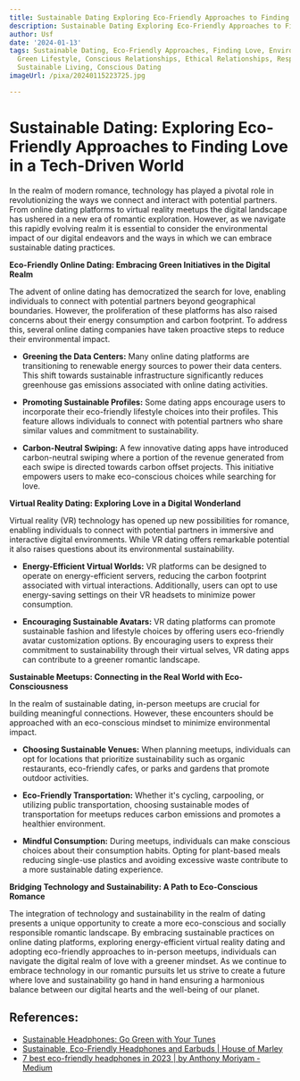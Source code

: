 ```yaml
---
title: Sustainable Dating Exploring Eco-Friendly Approaches to Finding Love
description: Sustainable Dating Exploring Eco-Friendly Approaches to Finding Love
author: Usf
date: '2024-01-13'
tags: Sustainable Dating, Eco-Friendly Approaches, Finding Love, Environmental Awareness,
  Green Lifestyle, Conscious Relationships, Ethical Relationships, Responsible Dating,
  Sustainable Living, Conscious Dating
imageUrl: /pixa/20240115223725.jpg

---
```

# Sustainable Dating:  Exploring Eco-Friendly Approaches to Finding Love  in a Tech-Driven World

In the realm of modern romance, technology has played a  pivotal role in revolutionizing the ways  we connect and interact with potential partners. From  online dating platforms to virtual reality meetups the digital landscape has ushered  in a  new era of romantic exploration.  However, as we  navigate this  rapidly evolving realm it is essential to consider the  environmental impact of our digital endeavors and the ways  in which we can embrace sustainable  dating  practices.

**Eco-Friendly Online Dating: Embracing Green Initiatives in the Digital Realm**

The advent  of online dating has democratized the search for love, enabling  individuals to  connect  with potential partners beyond geographical boundaries.  However, the proliferation of these platforms has also raised concerns about their energy consumption and carbon footprint.  To address this, several online dating companies have taken proactive steps to reduce their environmental impact.

* **Greening the Data  Centers:** Many online dating platforms are transitioning to renewable energy sources to power their data centers. This shift towards sustainable infrastructure significantly reduces greenhouse gas emissions associated with online dating activities.

* **Promoting Sustainable Profiles:** Some dating apps encourage  users to incorporate their eco-friendly lifestyle choices into their profiles. This feature allows individuals to connect with potential partners who share similar values and commitment to sustainability.

* **Carbon-Neutral Swiping:** A few innovative dating  apps have introduced carbon-neutral  swiping where a portion of the revenue generated  from each swipe is directed towards carbon offset projects. This initiative empowers users to make eco-conscious choices while searching for  love.

**Virtual Reality Dating: Exploring Love in  a Digital Wonderland**

Virtual reality  (VR) technology has opened up new possibilities for romance, enabling individuals to connect with potential partners  in immersive and interactive digital environments.  While VR dating offers remarkable potential it also raises questions about its  environmental sustainability.

*  **Energy-Efficient Virtual Worlds:** VR platforms can be designed to operate on energy-efficient servers, reducing the carbon  footprint associated with virtual interactions. Additionally, users can opt to  use energy-saving settings on their VR headsets to minimize  power consumption.

*  **Encouraging Sustainable Avatars:** VR dating platforms  can promote sustainable fashion and lifestyle choices by offering users eco-friendly avatar customization options. By encouraging users to express their commitment to sustainability through their  virtual selves,  VR dating apps can contribute  to a greener romantic landscape.

**Sustainable Meetups: Connecting  in the Real World with Eco-Consciousness**

In the realm of sustainable dating, in-person meetups are crucial for building meaningful connections. However,  these encounters should be approached with an eco-conscious mindset to minimize environmental impact.

* **Choosing Sustainable Venues:** When planning meetups,  individuals can opt for locations that prioritize sustainability such as organic restaurants, eco-friendly cafes, or parks  and gardens that promote outdoor activities.

* **Eco-Friendly Transportation:** Whether it's cycling, carpooling, or utilizing public transportation, choosing sustainable modes of transportation for meetups reduces  carbon emissions and promotes a healthier environment.

* **Mindful Consumption:** During meetups, individuals can make  conscious choices about their  consumption habits. Opting for plant-based  meals  reducing single-use plastics  and avoiding excessive waste  contribute to a more sustainable dating experience.

**Bridging Technology and Sustainability: A Path to Eco-Conscious Romance**

The integration of technology and sustainability  in the realm of dating presents a unique  opportunity to create a more eco-conscious and socially responsible romantic landscape. By embracing sustainable practices on online dating platforms, exploring energy-efficient virtual reality dating and adopting eco-friendly approaches  to in-person meetups, individuals  can navigate the digital realm of love with a greener mindset. As we continue to embrace  technology in our romantic pursuits let  us strive to create  a future where  love and sustainability go hand in hand ensuring a harmonious  balance between our digital hearts and the well-being of our planet.

## References:
- [Sustainable Headphones: Go Green with Your Tunes](https://playitgreen.com/sustainable-headphones-go-green-with-your-tunes/)
- [Sustainable, Eco-Friendly Headphones and Earbuds | House of Marley](https://www.thehouseofmarley.com/headphones/)
- [7 best eco-friendly headphones in 2023 | by Anthony Moriyam - Medium](https://anthonymoriyamrv.medium.com/7-best-eco-friendly-headphones-in-2023-89e8155df060)
